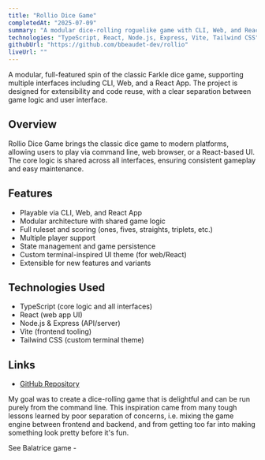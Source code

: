 ```yaml
---
title: "Rollio Dice Game"
completedAt: "2025-07-09"
summary: "A modular dice-rolling roguelike game with CLI, Web, and React interfaces. Implements full game logic, scoring, and multiple play modes."
technologies: "TypeScript, React, Node.js, Express, Vite, Tailwind CSS"
githubUrl: "https://github.com/bbeaudet-dev/rollio"
liveUrl: ""
---
```


A modular, full-featured spin of the classic Farkle dice game, supporting multiple interfaces including CLI, Web, and a React App. The project is designed for extensibility and code reuse, with a clear separation between game logic and user interface.

## Overview

Rollio Dice Game brings the classic dice game to modern platforms, allowing users to play via command line, web browser, or a React-based UI. The core logic is shared across all interfaces, ensuring consistent gameplay and easy maintenance.

## Features

- Playable via CLI, Web, and React App
- Modular architecture with shared game logic
- Full ruleset and scoring (ones, fives, straights, triplets, etc.)
- Multiple player support
- State management and game persistence
- Custom terminal-inspired UI theme (for web/React)
- Extensible for new features and variants

## Technologies Used

- TypeScript (core logic and all interfaces)
- React (web app UI)
- Node.js & Express (API/server)
- Vite (frontend tooling)
- Tailwind CSS (custom terminal theme)

## Links

- [GitHub Repository](https://github.com/bbeaudet-dev/rollio)

My goal was to create a dice-rolling game that is delightful and can be run purely from the command line. This inspiration came from many tough lessons learned by poor separation of concerns, i.e. mixing the game engine between frontend and backend, and from getting too far into making something look pretty before it's fun.

See Balatrice game - 
